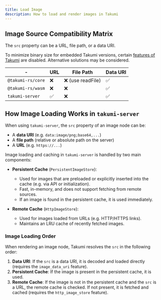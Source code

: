 ```yaml
---
title: Load Image
description: How to load and render images in Takumi
---
```


## Image Source Compatibility Matrix

The `src` property can be a URL, file path, or a data URI.

To minimize binary size for embedded Takumi versions, certain [features of Takumi](https://docs.rs/crate/takumi/latest/features) are disabled. Alternative solutions may be considered.

| -                | URL | File Path         | Data URI |
|------------------|-----|------------------|----------|
| `@takumi-rs/core`| ❌  | ❌ (use readFile) | ✅       |
| `@takumi-rs/wasm`| ❌  | ❌               | ✅       |
| `takumi-server`  | ✅  | ❌               | ✅       |

## How Image Loading Works in `takumi-server`

When using `takumi-server`, the `src` property of an image node can be:
- A **data URI** (e.g. `data:image/png;base64,...`)
- A **file path** (relative or absolute path on the server)
- A **URL** (e.g. `https://...`)

Image loading and caching in `takumi-server` is handled by two main components:

- **Persistent Cache** (`PersistentImageStore`):
  - Used for images that are preloaded or explicitly inserted into the cache (e.g. via API or initialization).
  - Fast, in-memory, and does not support fetching from remote sources.
  - If an image is found in the persistent cache, it is used immediately.

- **Remote Cache** (`HttpImageStore`):
  - Used for images loaded from URLs (e.g. HTTP/HTTPS links).
  - Maintains an LRU cache of recently fetched images.

### Image Loading Order

When rendering an image node, Takumi resolves the `src` in the following order:
1. **Data URI**: If the `src` is a data URI, it is decoded and loaded directly (requires the `image_data_uri` feature).
2. **Persistent Cache**: If the image is present in the persistent cache, it is used.
3. **Remote Cache**: If the image is not in the persistent cache and the `src` is a URL, the remote cache is checked. If not present, it is fetched and cached (requires the `http_image_store` feature).
